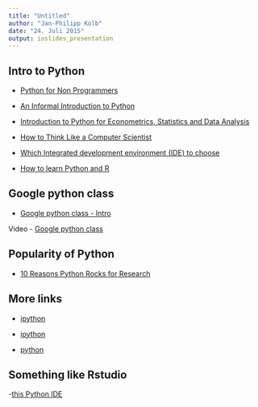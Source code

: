 ```yaml
---
title: "Untitled"
author: "Jan-Philipp Kolb"
date: "24. Juli 2015"
output: ioslides_presentation
---
```


## Intro to Python

- [Python for Non Programmers](https://wiki.python.org/moin/BeginnersGuide/NonProgrammers)

- [An Informal Introduction to Python](https://docs.python.org/2/tutorial/introduction.html)

- [Introduction to Python for Econometrics, Statistics and Data Analysis](https://www.kevinsheppard.com/images/0/09/Python_introduction.pdf)

- [How to Think Like a Computer Scientist](http://openbookproject.net/thinkcs/python/english2e/)

- [Which Integrated development environment (IDE) to choose](https://wiki.python.org/moin/IntegratedDevelopmentEnvironments)

- [How to learn Python and R](http://www.thinkor.org/2013/10/how-to-learn-python-and-r-data-science.html)

## Google python class

- [Google python class - Intro](https://developers.google.com/edu/python/introduction)

Video
- [Google python class](https://www.youtube.com/watch?v=tKTZoB2Vjuk&feature=youtu.be)


## Popularity of Python

- [10 Reasons Python Rocks for Research](https://www.stat.washington.edu/~hoytak/blog/whypython.html)

## More links

- [ipython](http://ipython.org/)

- [ipython](http://ipython.org/notebook.html)

- [python](https://www.python.org/dev/peps/pep-0350/#what-are-codetags)


## Something like Rstudio

-[this Python IDE](http://ask.metafilter.com/270841/People-who-liked-Rstudio-also-liked-this-Python-IDE)